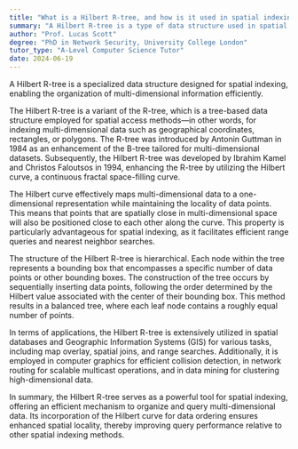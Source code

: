 ```yaml
---
title: "What is a Hilbert R-tree, and how is it used in spatial indexing?"
summary: "A Hilbert R-tree is a type of data structure used in spatial indexing to organise multi-dimensional information."
author: "Prof. Lucas Scott"
degree: "PhD in Network Security, University College London"
tutor_type: "A-Level Computer Science Tutor"
date: 2024-06-19
---
```


A Hilbert R-tree is a specialized data structure designed for spatial indexing, enabling the organization of multi-dimensional information efficiently.

The Hilbert R-tree is a variant of the R-tree, which is a tree-based data structure employed for spatial access methods—in other words, for indexing multi-dimensional data such as geographical coordinates, rectangles, or polygons. The R-tree was introduced by Antonin Guttman in 1984 as an enhancement of the B-tree tailored for multi-dimensional datasets. Subsequently, the Hilbert R-tree was developed by Ibrahim Kamel and Christos Faloutsos in 1994, enhancing the R-tree by utilizing the Hilbert curve, a continuous fractal space-filling curve.

The Hilbert curve effectively maps multi-dimensional data to a one-dimensional representation while maintaining the locality of data points. This means that points that are spatially close in multi-dimensional space will also be positioned close to each other along the curve. This property is particularly advantageous for spatial indexing, as it facilitates efficient range queries and nearest neighbor searches.

The structure of the Hilbert R-tree is hierarchical. Each node within the tree represents a bounding box that encompasses a specific number of data points or other bounding boxes. The construction of the tree occurs by sequentially inserting data points, following the order determined by the Hilbert value associated with the center of their bounding box. This method results in a balanced tree, where each leaf node contains a roughly equal number of points.

In terms of applications, the Hilbert R-tree is extensively utilized in spatial databases and Geographic Information Systems (GIS) for various tasks, including map overlay, spatial joins, and range searches. Additionally, it is employed in computer graphics for efficient collision detection, in network routing for scalable multicast operations, and in data mining for clustering high-dimensional data.

In summary, the Hilbert R-tree serves as a powerful tool for spatial indexing, offering an efficient mechanism to organize and query multi-dimensional data. Its incorporation of the Hilbert curve for data ordering ensures enhanced spatial locality, thereby improving query performance relative to other spatial indexing methods.
    